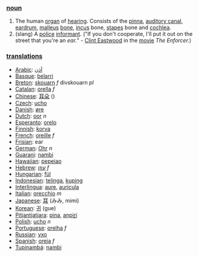 === [[noun]] ===

#The human [[organ]] of [[hearing]].  Consists of the [[pinna]], [[auditory canal]], [[eardrum]], [[malleus]] [[bone]], [[incus]] bone, [[stapes]] bone and [[cochlea]].
#(slang) A [[police]] [[informant]]. ("If you don't cooperate, I'll put it out on the street that you're an ''ear.''" - [[en:Clint Eastwood|Clint Eastwood]] in the [[movie]] ''The Enforcer.'')

=== [[translation]]s ===

*[[Arabic]]: [[أذن]]
*[[Basque]]: [[belarri]]
*[[Breton]]: [[skouarn]] ''f'' divskouarn ''pl''
*[[Catalan]]: [[orella]] ''f''
*[[Chinese]]: [[耳朵]] ()
*[[Czech]]: [[ucho]]
*[[Danish]]: [[øre]]
*[[Dutch]]: [[oor]] ''n''
*[[Esperanto]]: [[orelo]]
*[[Finnish]]: [[korva]]
*[[French]]: [[oreille]] ''f''
*[[Frisian]]: ear
*[[German]]: [[Ohr]] ''n''
*[[Guarani]]: [[nambi]]
*[[Hawaiian]]: [[pepeiao]]
*[[Hebrew]]: [[עוזן]] ''f''
*[[Hungarian]]: [[fül]]
*[[Indonesian]]: [[telinga]], [[kuping]]
*[[Interlingua]]: [[aure]], [[auricula]]
*[[Italian]]: [[orecchio]] ''m''
*[[Japanese]]: [[耳]] (みみ, mimi)
*[[Korean]]: [[귀]] (gue)
*[[Pitjantjatjara]]: [[pina]], [[anpiṟi]]
*[[Polish]]: [[ucho]] ''n''
*[[Portuguese]]: [[orelha]] ''f''
*[[Russian]]: [[ухо]]
*[[Spanish]]: [[oreja]] ''f''
*[[Tupinambá]]: [[nambi]]